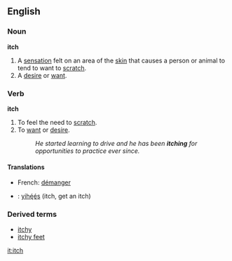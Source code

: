 ==English==
===Noun===
{{wikipedia}}
'''itch'''
#A [[sensation]] felt on an area of the [[skin]] that causes a person or animal to tend to want to [[scratch]].
#A [[desire]] or [[want]].

===Verb===
'''itch'''

#To feel the need to [[scratch]].
#To [[want]] or [[desire]].
#:''He started learning to drive and he has been '''itching''' for opportunities to practice ever since.''

====Translations====
{{checktrans}}
*French: [[démanger]]
*{{nv}}: [[yihę́ę́s]] (itch, get an itch)

===Derived terms===
*[[itchy]]
*[[itchy feet]]

[[it:itch]]